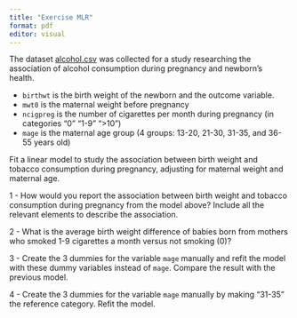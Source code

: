 ```yaml
---
title: "Exercise MLR"
format: pdf
editor: visual
---
```




The dataset [alcohol.csv](https://www.dropbox.com/scl/fi/y4tkggjm5v6g1d3mktoax/alcohol.csv?rlkey=4kts9vfygg3ce7bjxxx3fpb1h&st=c4cgu45h&dl=1) was collected for a study researching the association of alcohol consumption during pregnancy and newborn’s health.


- `birthwt` is the birth weight of the newborn and the outcome variable.
- `mwt0` is the maternal weight before pregnancy
- `ncigpreg`  is the number of cigarettes per month during pregnancy (in categories "0" "1-9" ">10")
- `mage` is the maternal age group (4 groups: 13-20,  21-30, 31-35, and 36-55 years old)


Fit a linear model to study the association between birth weight and tobacco consumption during pregnancy, adjusting for maternal weight and maternal age.


1 - How would you report the association between birth weight and tobacco consumption during pregnancy from the model above? Include all the relevant elements to describe the association.

2 - What is the average birth weight difference of babies born from mothers who smoked 1-9 cigarettes a month versus not smoking (0)?

3 - Create the 3 dummies for the variable `mage` manually and refit the model with these dummy variables instead of `mage`. Compare the result with the previous model.

4 - Create the 3 dummies for the variable `mage` manually by making "31-35" the reference category. Refit the model.


